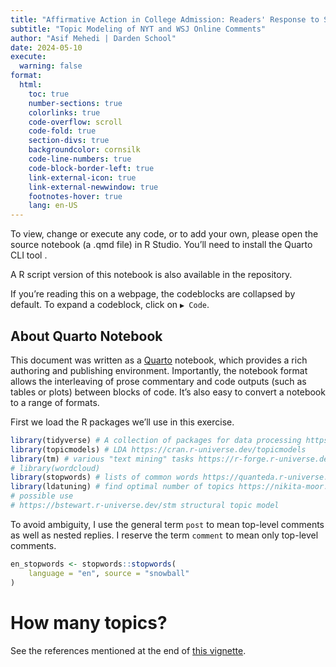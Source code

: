 ```yaml
---
title: "Affirmative Action in College Admission: Readers' Response to Supreme Court Decision"
subtitle: "Topic Modeling of NYT and WSJ Online Comments"
author: "Asif Mehedi | Darden School"
date: 2024-05-10
execute: 
  warning: false
format:
  html:
    toc: true
    number-sections: true
    colorlinks: true
    code-overflow: scroll
    code-fold: true
    section-divs: true
    backgroundcolor: cornsilk
    code-line-numbers: true
    code-block-border-left: true
    link-external-icon: true
    link-external-newwindow: true
    footnotes-hover: true
    lang: en-US
---
```


::: {.callout-tip}
To view, change or execute any code, or to add your own, please open the source notebook (a .qmd file) in R Studio. You'll need to install the Quarto CLI tool .

A R script version of this notebook is also available in the repository.

If you're reading this on a webpage, the codeblocks are collapsed by default. To expand a codeblock, click on `▶ Code`. 
:::


::: {.callout-note}
## About Quarto Notebook
This document was written as a [Quarto](https://quarto.org/) notebook, which provides a rich authoring and publishing environment. Importantly, the notebook format allows the interleaving of prose commentary and code outputs (such as tables or plots) between blocks of code. It's also easy to convert a notebook to a range of formats.
:::

First we load the R packages we'll use in this exercise.

```r
library(tidyverse) # A collection of packages for data processing https://www.tidyverse.org/
library(topicmodels) # LDA https://cran.r-universe.dev/topicmodels
library(tm) # various "text mining" tasks https://r-forge.r-universe.dev/tm
# library(wordcloud)
library(stopwords) # lists of common words https://quanteda.r-universe.dev/stopwords
library(ldatuning) # find optimal number of topics https://nikita-moor.r-universe.dev/ldatuning
# possible use
# https://bstewart.r-universe.dev/stm structural topic model
```


To avoid ambiguity, I use the general term `post` to mean top-level comments as well as nested replies. I reserve the term `comment` to mean only top-level comments.


```r
en_stopwords <- stopwords::stopwords(
    language = "en", source = "snowball"
)
```

# How many topics?

See the references mentioned at the end of [this vignette](https://rpubs.com/siri/ldatuning).
